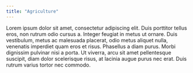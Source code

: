```yaml
---
title: "Agriculture"
---
```

Lorem ipsum dolor sit amet, consectetur adipiscing elit. Duis porttitor tellus eros, non rutrum odio cursus a. Integer feugiat in metus ut ornare. Duis vestibulum, metus ac malesuada placerat, odio metus aliquet nulla, venenatis imperdiet quam eros et risus. Phasellus a diam purus. Morbi dignissim pulvinar nisi a porta. Ut viverra, arcu sit amet pellentesque suscipit, diam dolor scelerisque risus, at lacinia augue purus nec erat. Duis rutrum varius tortor nec commodo. 